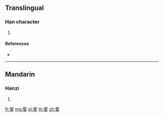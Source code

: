 {{character info/new}}
==Translingual==

===Han character===
{{Han char|rn=140|rad=艸|as=10|sn=16|four=|canj=THXE}}

# {{defn|Han|sort=艸10}}

====References====
* {{Han ref|kx=1051.010|dkj=31641|hdz=53264.140|uh=84C3|ud=33987}}

----

==Mandarin==

===Hanzi===
{{cmn-hanzi|pin=[[s]] (sou)|wg=<sup>u</sup>}}

# {{defn|lang=cmn|sort=艸10}}

[[fr:蓃]]
[[mg:蓃]]
[[pl:蓃]]
[[th:蓃]]
[[zh:蓃]]